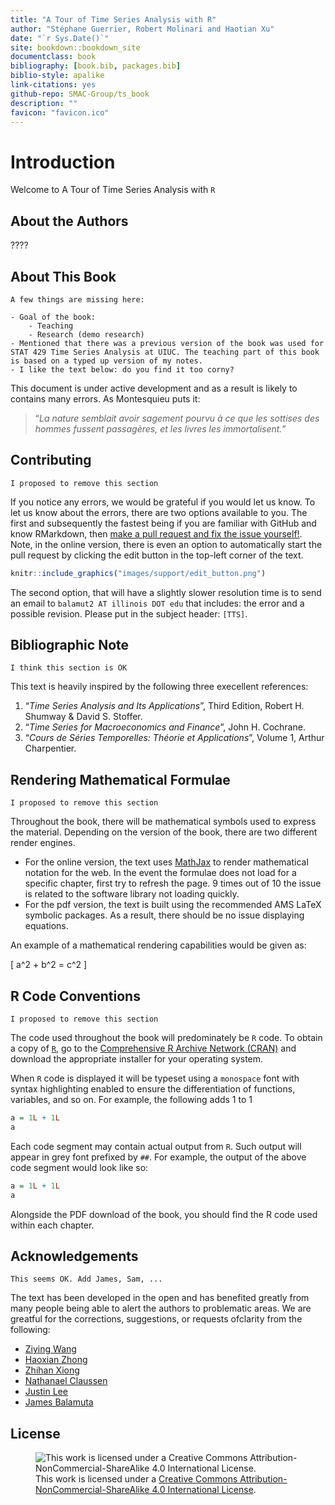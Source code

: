 ```yaml
--- 
title: "A Tour of Time Series Analysis with R"
author: "Stéphane Guerrier, Robert Molinari and Haotian Xu"
date: "`r Sys.Date()`"
site: bookdown::bookdown_site
documentclass: book
bibliography: [book.bib, packages.bib]
biblio-style: apalike
link-citations: yes
github-repo: SMAC-Group/ts_book
description: ""
favicon: "favicon.ico"
---
```


# Introduction

Welcome to A Tour of Time Series Analysis with `R` 

## About the Authors

????

## About This Book

```block
A few things are missing here:

- Goal of the book:
    - Teaching
    - Research (demo research)
- Mentioned that there was a previous version of the book was used for STAT 429 Time Series Analysis at UIUC. The teaching part of this book is based on a typed up version of my notes.
- I like the text below: do you find it too corny?
```

This document is under active development and as a result is likely to contains
many errors. As Montesquieu puts it:

>
> "*La nature semblait avoir sagement pourvu à ce que les sottises des hommes 
> fussent passagères, et les livres les immortalisent.*"
>

## Contributing

```block
I proposed to remove this section
```
If you notice any errors, we would be grateful if you would let us know. To let
us know about the errors, there are two options available to you. The first and
subsequently the fastest being if you are familiar with GitHub and know 
RMarkdown, then [make a pull request and fix the issue yourself!
](https://github.com/SMAC-Group/TTS). Note, in the online version, there is
even an option to automatically start the pull request by clicking the edit
button in the top-left corner of the text.

```r
knitr::include_graphics("images/support/edit_button.png")
```

The second option, that will have a slightly slower resolution time is to
send an email to `balamut2 AT illinois DOT edu` that includes: the error and a
possible revision. Please put in the subject header: `[TTS]`.

## Bibliographic Note 

```block
I think this section is OK
```

This text is heavily inspired by the following three execellent references:

1. "*Time Series Analysis and Its Applications*", Third Edition, Robert H. Shumway & David S. Stoffer.
2. "*Time Series for Macroeconomics and Finance*", John H. Cochrane.
3. "*Cours de Séries Temporelles: Théorie et Applications*", Volume 1, Arthur Charpentier.

##  Rendering Mathematical Formulae 

```block
I proposed to remove this section
```

Throughout the book, there will be mathematical symbols used to express the
material. Depending on the version of the book, there are two different render
engines. 

- For the online version, the text uses [MathJax](https://www.mathjax.org/)
to render mathematical notation for the web. In the event the formulae does
not load for a specific chapter, first try to refresh the page. 9 times out of
10 the issue is related to the software library not loading quickly.
- For the pdf version, the text is built using the recommended AMS LaTeX 
symbolic packages. As a result, there should be no issue displaying equations.

An example of a mathematical rendering capabilities would be given as:

\[ a^2 + b^2 = c^2 \]

## R Code Conventions 

```block
I proposed to remove this section
```

The code used throughout the book will predominately be `R` code.  To obtain
a copy of [`R`](https://cloud.r-project.org/), go to the
[Comprehensive R Archive Network (CRAN)](https://cloud.r-project.org/)
and download the appropriate installer for your operating system.

When `R` code is displayed it will be typeset using a `monospace` font with 
syntax highlighting enabled to ensure the differentiation of functions,
variables, and so on. For example, the following adds 1 to 1

```r
a = 1L + 1L
a
```

Each code segment may contain actual output from `R`. Such output will appear
in grey font prefixed by `##`. For example, the output of the above code
segment would look like so:

```r
a = 1L + 1L
a
```

Alongside the PDF download of the book, you should find the R code used within 
each chapter. 

## Acknowledgements

```block
This seems OK. Add James, Sam, ...
```

The text has been developed in the open and has benefited greatly from many
people being able to alert the authors to problematic areas. We are greatful
for the corrections, suggestions, or requests ofclarity from the following:

- [Ziying Wang](https://github.com/zionward)
- [Haoxian Zhong](https://github.com/Lyle-Haoxian)
- [Zhihan Xiong](https://www.linkedin.com/in/zhihan-xiong-988152114)
- [Nathanael Claussen](https://github.com/Nathanael-Claussen)
- [Justin Lee](https:://github.com/munsheet)
- [James Balamuta](https::/github.com/coatless)


## License 

![This work is licensed under a [Creative Commons Attribution-NonCommercial-ShareAlike 4.0 International License](http://creativecommons.org/licenses/by-nc-sa/4.0/).](images/license/cc.png)
